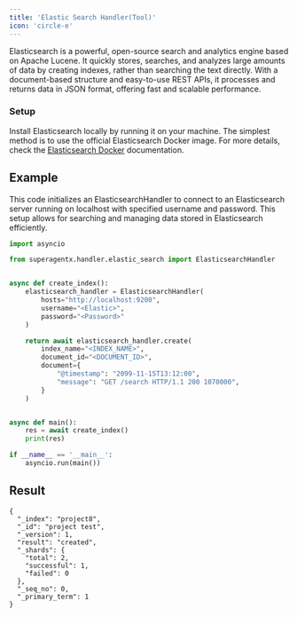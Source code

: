 ```yaml
---
title: 'Elastic Search Handler(Tool)'
icon: 'circle-e'
---
```


Elasticsearch is a powerful, open-source search and analytics engine based on Apache Lucene. It quickly stores,
searches, and analyzes large amounts of data by creating indexes, rather than searching the text directly. With
a document-based structure and easy-to-use REST APIs, it processes and returns data in JSON format, offering
fast and scalable performance.

### Setup
Install Elasticsearch locally by running it on your machine. The simplest method is to use the official
Elasticsearch Docker image. For more details, check the <a href="https://www.elastic.co/guide/en/elasticsearch/reference/current/docker.html" target="_blank"> Elasticsearch Docker</a> documentation.

## Example
This code initializes an ElasticsearchHandler to connect to an Elasticsearch server running on localhost with specified
username and password. This setup allows for searching and managing data stored in Elasticsearch efficiently.

```python elastic_handler.py
import asyncio

from superagentx.handler.elastic_search import ElasticsearchHandler


async def create_index():
    elasticsearch_handler = ElasticsearchHandler(
        hosts="http://localhost:9200",
        username="<Elastic>",
        password="<Password>"
    )

    return await elasticsearch_handler.create(
        index_name="<INDEX_NAME>",
        document_id="<DOCUMENT_ID>",
        document={
            "@timestamp": "2099-11-15T13:12:00",
            "message": "GET /search HTTP/1.1 200 1070000",
        }
    )


async def main():
    res = await create_index()
    print(res)

if __name__ == '__main__':
    asyncio.run(main())
```

## Result
```inline Index Create Output:
{
  "_index": "project8",
  "_id": "project test",
  "_version": 1,
  "result": "created",
  "_shards": {
    "total": 2,
    "successful": 1,
    "failed": 0
  },
  "_seq_no": 0,
  "_primary_term": 1
}
```






